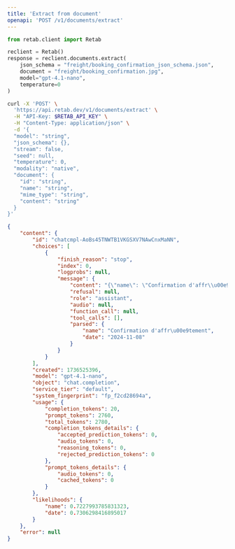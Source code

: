 ```yaml
---
title: 'Extract from document'
openapi: 'POST /v1/documents/extract'
---
```


<RequestExample>




```python python
from retab.client import Retab

reclient = Retab()
response = reclient.documents.extract(
    json_schema = "freight/booking_confirmation_json_schema.json",
    document = "freight/booking_confirmation.jpg",
    model="gpt-4.1-nano",
    temperature=0
)
```


```bash curl
curl -X 'POST' \
  'https://api.retab.dev/v1/documents/extract' \
  -H "API-Key: $RETAB_API_KEY" \
  -H "Content-Type: application/json" \
  -d '{
  "model": "string",
  "json_schema": {},
  "stream": false,
  "seed": null,
  "temperature": 0,
  "modality": "native",
  "document": {
    "id": "string",
    "name": "string",
    "mime_type": "string",
    "content": "string"
  }
}'
```

</RequestExample>


<ResponseExample>

```json 200
{
    "content": {
        "id": "chatcmpl-AoBs45TNWTB1VKGSXV7NAwCnxMaNN",
        "choices": [
            {
                "finish_reason": "stop",
                "index": 0,
                "logprobs": null,
                "message": {
                    "content": "{\"name\": \"Confirmation d'affr\\u00e9tement\", \"date\": \"2024-11-08\"}",
                    "refusal": null,
                    "role": "assistant",
                    "audio": null,
                    "function_call": null,
                    "tool_calls": [],
                    "parsed": {
                        "name": "Confirmation d'affr\u00e9tement",
                        "date": "2024-11-08"
                    }
                }
            }
        ],
        "created": 1736525396,
        "model": "gpt-4.1-nano",
        "object": "chat.completion",
        "service_tier": "default",
        "system_fingerprint": "fp_f2cd28694a",
        "usage": {
            "completion_tokens": 20,
            "prompt_tokens": 2760,
            "total_tokens": 2780,
            "completion_tokens_details": {
                "accepted_prediction_tokens": 0,
                "audio_tokens": 0,
                "reasoning_tokens": 0,
                "rejected_prediction_tokens": 0
            },
            "prompt_tokens_details": {
                "audio_tokens": 0,
                "cached_tokens": 0
            }
        },
        "likelihoods": {
            "name": 0.7227993785831323,
            "date": 0.7306298416895017
        }
    },
    "error": null
}

```


</ResponseExample>

